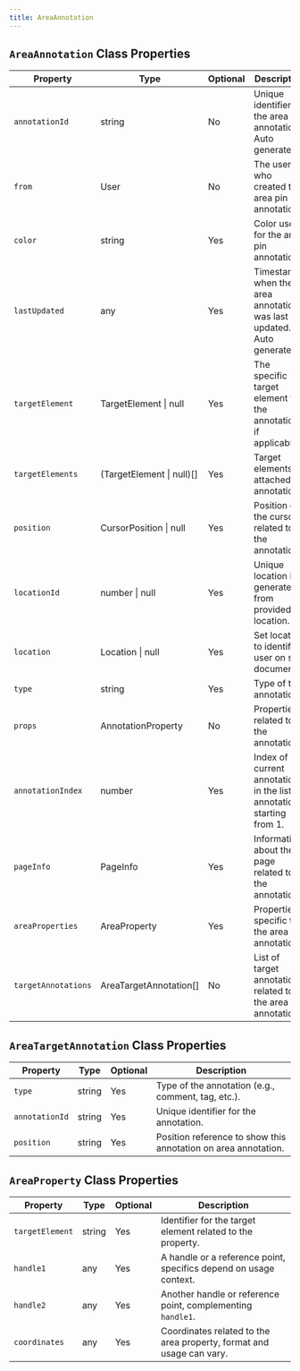 ```yaml
---
title: AreaAnnotation
---
```





## `AreaAnnotation` Class Properties

| Property             | Type                           | Optional | Description |
|----------------------|--------------------------------|----------|-------------|
| `annotationId`       | string                         | No       | Unique identifier for the area pin annotation. Auto generated. |
| `from`               | User                           | No       | The user who created this area pin annotation. |
| `color`              | string                         | Yes      | Color used for the area pin annotation. |
| `lastUpdated`        | any                            | Yes      | Timestamp when the area annotation was last updated. Auto generated. |
| `targetElement`      | TargetElement \| null          | Yes      | The specific target element for the annotation, if applicable. |
| `targetElements`     | (TargetElement \| null)[]      | Yes      | Target elements of attached annotation. |
| `position`           | CursorPosition \| null         | Yes      | Position of the cursor related to the annotation. |
| `locationId`         | number \| null                 | Yes      | Unique location id generated from provided location. |
| `location`           | Location \| null               | Yes      | Set location to identify user on sub document. |
| `type`               | string                         | Yes      | Type of the annotation. |
| `props`              | AnnotationProperty             | No       | Properties related to the annotation. |
| `annotationIndex`    | number                         | Yes      | Index of current annotation in the list of annotations, starting from 1. |
| `pageInfo`           | PageInfo                       | Yes      | Information about the page related to the annotation. |
| `areaProperties`     | AreaProperty                   | Yes      | Properties specific to the area annotation. |
| `targetAnnotations`  | AreaTargetAnnotation[]         | No       | List of target annotations related to the area annotation. |

## `AreaTargetAnnotation` Class Properties

| Property         | Type    | Optional | Description |
|------------------|---------|----------|-------------|
| `type`           | string  | Yes      | Type of the annotation (e.g., comment, tag, etc.). |
| `annotationId`   | string  | Yes      | Unique identifier for the annotation. |
| `position`       | string  | Yes      | Position reference to show this annotation on area annotation. |

## `AreaProperty` Class Properties

| Property      | Type  | Optional | Description |
|---------------|-------|----------|-------------|
| `targetElement` | string | Yes      | Identifier for the target element related to the property. |
| `handle1`       | any    | Yes      | A handle or a reference point, specifics depend on usage context. |
| `handle2`       | any    | Yes      | Another handle or reference point, complementing `handle1`. |
| `coordinates`   | any    | Yes      | Coordinates related to the area property, format and usage can vary. |

